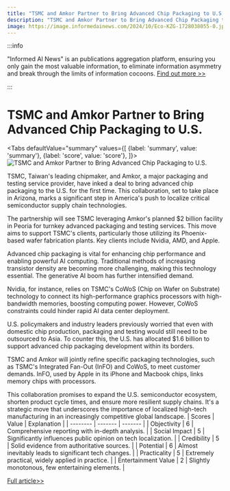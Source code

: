 ```yaml
---
title: "TSMC and Amkor Partner to Bring Advanced Chip Packaging to U.S."
description: "TSMC and Amkor Partner to Bring Advanced Chip Packaging to U.S."
image: https://image.informedainews.com/2024/10/Eco-KZG-1728038055-0.jpg
---
```



:::info

"Informed AI News" is an publications aggregation platform, ensuring you only gain the most valuable information, to eliminate information asymmetry and break through the limits of information cocoons.  [Find out more >>](/)

:::

# TSMC and Amkor Partner to Bring Advanced Chip Packaging to U.S.


<Tabs
	defaultValue="summary"
	values={[
	{label: 'summary', value: 'summary'},
	{label: 'score', value: 'score'},
]}>
<TabItem value="summary">
<img
  src="https://image.informedainews.com/2024/10/Eco-KZG-1728038055-0.jpg"
  alt="TSMC and Amkor Partner to Bring Advanced Chip Packaging to U.S."
/>



TSMC, Taiwan's leading chipmaker, and Amkor, a major packaging and testing service provider, have inked a deal to bring advanced chip packaging to the U.S. for the first time. This collaboration, set to take place in Arizona, marks a significant step in America's push to localize critical semiconductor supply chain technologies.

The partnership will see TSMC leveraging Amkor's planned $2 billion facility in Peoria for turnkey advanced packaging and testing services. This move aims to support TSMC's clients, particularly those utilizing its Phoenix-based wafer fabrication plants. Key clients include Nvidia, AMD, and Apple.

Advanced chip packaging is vital for enhancing chip performance and enabling powerful AI computing. Traditional methods of increasing transistor density are becoming more challenging, making this technology essential. The generative AI boom has further intensified demand.

Nvidia, for instance, relies on TSMC's CoWoS (Chip on Wafer on Substrate) technology to connect its high-performance graphics processors with high-bandwidth memories, boosting computing power. However, CoWoS constraints could hinder rapid AI data center deployment.

U.S. policymakers and industry leaders previously worried that even with domestic chip production, packaging and testing would still need to be outsourced to Asia. To counter this, the U.S. has allocated $1.6 billion to support advanced chip packaging development within its borders.

TSMC and Amkor will jointly refine specific packaging technologies, such as TSMC's Integrated Fan-Out (InFO) and CoWoS, to meet customer demands. InFO, used by Apple in its iPhone and Macbook chips, links memory chips with processors.

This collaboration promises to expand the U.S. semiconductor ecosystem, shorten product cycle times, and ensure more resilient supply chains. It's a strategic move that underscores the importance of localized high-tech manufacturing in an increasingly competitive global landscape.
</TabItem>
<TabItem value="score">
	| Scores     | Value   | Explanation |
	| -------- | ------- | ------- |
	| Objectivity  | 6    | Comprehensive reporting with in-depth analysis.    |
	| Social Impact | 5     | Significantly influences public opinion on tech localization.    |
	| Credibility    | 5    | Solid evidence from authoritative sources.    |
	| Potential    | 6    | Almost inevitably leads to significant tech changes.    |
	| Practicality    | 5    | Extremely practical, widely applied in practice.    |
	| Entertainment Value    | 2    | Slightly monotonous, few entertaining elements.    |
</TabItem>
</Tabs>

[Full article>>](https://asia.nikkei.com/Business/Tech/Semiconductors/TSMC-Amkor-to-bring-advanced-chip-packaging-to-U.S.-for-first-time)
